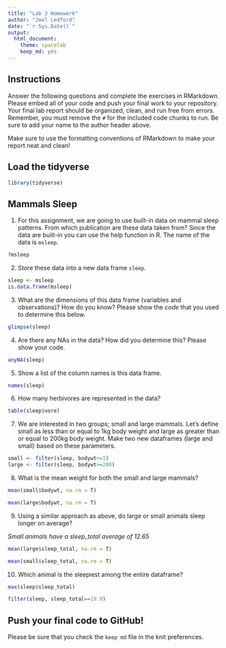 ```yaml
---
title: "Lab 3 Homework"
author: "Joel Ledford"
date: "`r Sys.Date()`"
output:
  html_document: 
    theme: spacelab
    keep_md: yes
---
```


## Instructions
Answer the following questions and complete the exercises in RMarkdown. Please embed all of your code and push your final work to your repository. Your final lab report should be organized, clean, and run free from errors. Remember, you must remove the `#` for the included code chunks to run. Be sure to add your name to the author header above.  

Make sure to use the formatting conventions of RMarkdown to make your report neat and clean!  

## Load the tidyverse
```r
library(tidyverse)
```

## Mammals Sleep  
1. For this assignment, we are going to use built-in data on mammal sleep patterns. From which publication are these data taken from? Since the data are built-in you can use the help function in R. The name of the data is `msleep`.  
```r
?msleep
```

2. Store these data into a new data frame `sleep`.  
```r
sleep <- msleep
is.data.frame(msleep)
```

3. What are the dimensions of this data frame (variables and observations)? How do you know? Please show the *code* that you used to determine this below.  
```r
glimpse(sleep)
```

4. Are there any NAs in the data? How did you determine this? Please show your code.  
```r
anyNA(sleep)
```

5. Show a list of the column names is this data frame.
```r
names(sleep)
```

6. How many herbivores are represented in the data?  
```r
table(sleep$vore)
```

7. We are interested in two groups; small and large mammals. Let's define small as less than or equal to 1kg body weight and large as greater than or equal to 200kg body weight. Make two new dataframes (large and small) based on these parameters.
```r
small <- filter(sleep, bodywt<=1)
large <- filter(sleep, bodywt>=200)
```

8. What is the mean weight for both the small and large mammals?
```r
mean(small$bodywt, na.rm = T)
```

```r
mean(large$bodywt, na.rm = T)
```

9. Using a similar approach as above, do large or small animals sleep longer on average?  

_Small animals have a sleep_total average of 12.65_
```r
mean(large$sleep_total, na.rm = T)
```

```r
mean(small$sleep_total, na.rm = T)
```

10. Which animal is the sleepiest among the entire dataframe?
```r
max(sleep$sleep_total)
```

```r
filter(sleep, sleep_total==19.9)
```

## Push your final code to GitHub!
Please be sure that you check the `keep md` file in the knit preferences.   